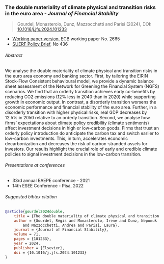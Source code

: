 ### The double materiality of climate physical and transition risks in the euro area - _Journal of Financial Stability_

> Gourdel, Monasterolo, Dunz, Mazzocchetti and Parisi (2024), DOI: [10.1016/j.jfs.2024.101233](https://doi.org/10.1016/j.jfs.2024.101233)

+ [Working paper version](https://www.ecb.europa.eu/pub/pdf/scpwps/ecb.wp2665~622858d454.en.pdf), ECB working paper No. 2665
+ [SUERF Policy Brief](https://www.suerf.org/suer-policy-brief/54311/the-double-materiality-of-climate-physical-and-transition-risks-in-the-euro-area), No 436

###### Abstract
We analyse the double materiality of climate physical and transition risks in the euro area economy and banking sector.
First, by tailoring the EIRIN Stock-Flow Consistent behavioural model, we provide a dynamic balance sheet assessment of the Network for Greening the Financial System (NGFS) scenarios.
We find that an orderly transition achieves early co-benefits by reducing CO2 emissions (12% less in 2040 than in 2020) while supporting growth in economic output.
In contrast, a disorderly transition worsens the economic performance and financial stability of the euro area.
Further, in a disorderly transition with higher physical risks, real GDP decreases by 12.5% in 2050 relative to an orderly transition.
Second, we analyse how firms’ expectations about climate policy credibility (climate sentiments) affect investment decisions in high or low-carbon goods.
Firms that trust an orderly policy introduction do anticipate the carbon tax and switch earlier to low-carbon investments.
This, in turn, accelerates economic decarbonization and decreases the risk of carbon-stranded assets for investors.
Our results highlight the crucial role of early and credible climate policies to signal investment decisions in the low-carbon transition.

###### Presentations at conferences

- 33rd annual EAEPE conference - 2021
- 14th ESEE Conference - Pisa, 2022

###### Suggested bibtex citation

```bibtex
@article{gourdel2024double,
    title = {The double materiality of climate physical and transition risks in the euro area},
    author = {Gourdel, Régis and Monasterolo, Irene and Dunz, Nepomuk
        and Mazzocchetti, Andrea and Parisi, Laura},
    journal = {Journal of Financial Stability},
    volume = 71,
    pages = {101233},
    year = 2024,
    publisher = {Elsevier},
    doi = {10.1016/j.jfs.2024.101233}
}
```